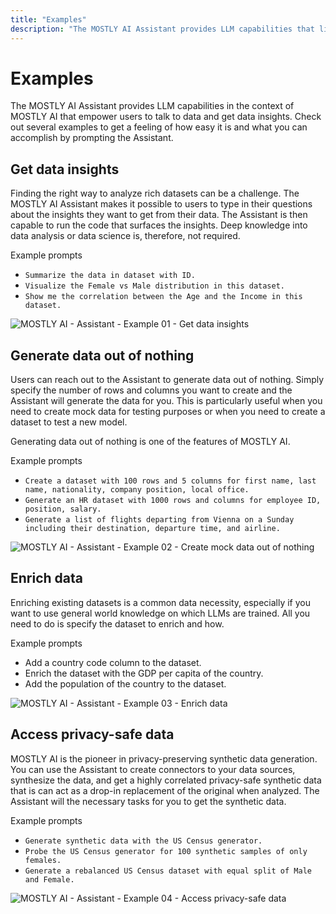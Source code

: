 ```yaml
---
title: "Examples"
description: "The MOSTLY AI Assistant provides LLM capabilities that literally empower users to talk to their data and get answers to a broad set of questions about data. Check out several examples to get a feeling of how easy it is and what users can accomplish with the Assistant."
---
```



# Examples

The MOSTLY AI Assistant provides LLM capabilities in the context of MOSTLY AI that empower users to talk to data and get data insights. Check out several examples to get a feeling of how easy it is and what you can accomplish by prompting the Assistant.

## Get data insights

Finding the right way to analyze rich datasets can be a challenge. The MOSTLY AI Assistant makes it possible to users to type in their questions about the insights they want to get from their data. The Assistant is then capable to run the code that surfaces the insights. Deep knowledge into data analysis or data science is, therefore, not required.

Example prompts

- `Summarize the data in dataset with ID.`
- `Visualize the Female vs Male distribution in this dataset.`
- `Show me the correlation between the Age and the Income in this dataset.`

<Image
    src="/docimages/assistant/example-01-data-insights.webp"
    alt="MOSTLY AI - Assistant - Example 01 - Get data insights"
    width={800}
    height={400}
/>

## Generate data out of nothing

Users can reach out to the Assistant to generate data out of nothing. Simply specify the number of rows and columns you want to create and the Assistant will generate the data for you. This is particularly useful when you need to create mock data for testing purposes or when you need to create a dataset to test a new model.

Generating data out of nothing is one of the features of MOSTLY AI.

Example prompts

- `Create a dataset with 100 rows and 5 columns for first name, last name, nationality, company position, local office.`
- `Generate an HR dataset with 1000 rows and columns for employee ID, position, salary.`
- `Generate a list of flights departing from Vienna on a Sunday including their destination, departure time, and airline.`

<Image
    src="/docimages/assistant/example-02-mock-data.webp"
    alt="MOSTLY AI - Assistant - Example 02 - Create mock data out of nothing"
    width={800}
    height={400}
/>

## Enrich data

Enriching existing datasets is a common data necessity, especially if you want to use general world knowledge on which LLMs are trained. All you need to do is specify the dataset to enrich and how.

Example prompts

- Add a country code column to the dataset.
- Enrich the dataset with the GDP per capita of the country.
- Add the population of the country to the dataset.

<Image
    src="/docimages/assistant/example-03-enrich-data.webp"
    alt="MOSTLY AI - Assistant - Example 03 - Enrich data"
    width={800}
    height={400}
/>

## Access privacy-safe data

MOSTLY AI is the pioneer in privacy-preserving synthetic data generation. You can use the Assistant to create connectors to your data sources, synthesize the data, and get a highly correlated privacy-safe synthetic data that is can act as a drop-in replacement of the original when analyzed. The Assistant will the necessary tasks for you to get the synthetic data.

Example prompts

- `Generate synthetic data with the US Census generator.`
- `Probe the US Census generator for 100 synthetic samples of only females.`
- `Generate a rebalanced US Census dataset with equal split of Male and Female.`

<Image
    src="/docimages/assistant/example-04-synthetic-data-equal-male-female.webp"
    alt="MOSTLY AI - Assistant - Example 04 - Access privacy-safe data"
    width={800}
    height={400}
/>
